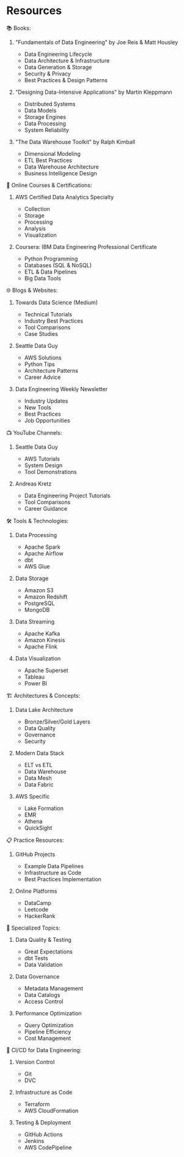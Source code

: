 # Resources

📚 Books:
1. "Fundamentals of Data Engineering" by Joe Reis & Matt Housley
   - Data Engineering Lifecycle
   - Data Architecture & Infrastructure
   - Data Generation & Storage
   - Security & Privacy
   - Best Practices & Design Patterns

2. "Designing Data-Intensive Applications" by Martin Kleppmann
   - Distributed Systems
   - Data Models
   - Storage Engines
   - Data Processing
   - System Reliability

3. "The Data Warehouse Toolkit" by Ralph Kimball
   - Dimensional Modeling
   - ETL Best Practices
   - Data Warehouse Architecture
   - Business Intelligence Design

📝 Online Courses & Certifications:
1. AWS Certified Data Analytics Specialty
   - Collection
   - Storage
   - Processing
   - Analysis
   - Visualization

2. Coursera: IBM Data Engineering Professional Certificate
   - Python Programming
   - Databases (SQL & NoSQL)
   - ETL & Data Pipelines
   - Big Data Tools

🌐 Blogs & Websites:
1. Towards Data Science (Medium)
   - Technical Tutorials
   - Industry Best Practices
   - Tool Comparisons
   - Case Studies

2. Seattle Data Guy
   - AWS Solutions
   - Python Tips
   - Architecture Patterns
   - Career Advice

3. Data Engineering Weekly Newsletter
   - Industry Updates
   - New Tools
   - Best Practices
   - Job Opportunities

📺 YouTube Channels:
1. Seattle Data Guy
   - AWS Tutorials
   - System Design
   - Tool Demonstrations

2. Andreas Kretz
   - Data Engineering Project Tutorials
   - Tool Comparisons
   - Career Guidance

🛠️ Tools & Technologies:
1. Data Processing
   - Apache Spark
   - Apache Airflow
   - dbt
   - AWS Glue

2. Data Storage
   - Amazon S3
   - Amazon Redshift
   - PostgreSQL
   - MongoDB

3. Data Streaming
   - Apache Kafka
   - Amazon Kinesis
   - Apache Flink

4. Data Visualization
   - Apache Superset
   - Tableau
   - Power BI

🏗️ Architectures & Concepts:
1. Data Lake Architecture
   - Bronze/Silver/Gold Layers
   - Data Quality
   - Governance
   - Security

2. Modern Data Stack
   - ELT vs ETL
   - Data Warehouse
   - Data Mesh
   - Data Fabric

3. AWS Specific
   - Lake Formation
   - EMR
   - Athena
   - QuickSight

📋 Practice Resources:
1. GitHub Projects
   - Example Data Pipelines
   - Infrastructure as Code
   - Best Practices Implementation

2. Online Platforms
   - DataCamp
   - Leetcode
   - HackerRank

🎯 Specialized Topics:
1. Data Quality & Testing
   - Great Expectations
   - dbt Tests
   - Data Validation

2. Data Governance
   - Metadata Management
   - Data Catalogs
   - Access Control

3. Performance Optimization
   - Query Optimization
   - Pipeline Efficiency
   - Cost Management

🔄 CI/CD for Data Engineering:
1. Version Control
   - Git
   - DVC

2. Infrastructure as Code
   - Terraform
   - AWS CloudFormation

3. Testing & Deployment
   - GitHub Actions
   - Jenkins
   - AWS CodePipeline